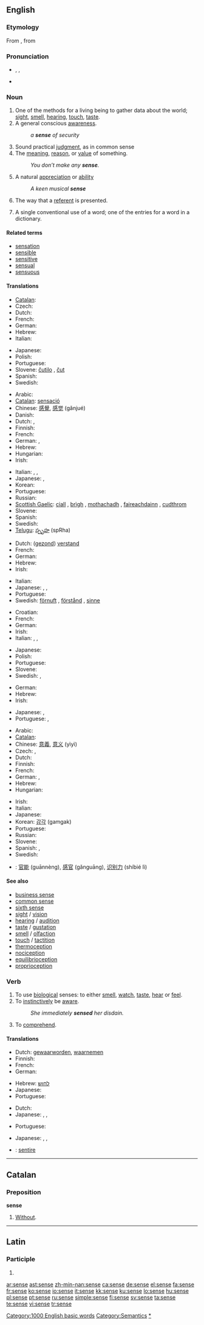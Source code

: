 {{also|Sense}}
==English==
{{wikipedia|mul=sense (disambiguation)}}
{{rank|cause|close|England|420|sense|ten|beautiful|possible}}

===Etymology===
From {{etyl|fro|en}} {{term|sens||lang=fro}}, from {{etyl|la|en}} {{term|sensus||lang=la|sense, sensation, feeling, meaning}}

===Pronunciation===
* {{enPR|sĕns}}, {{IPA|/sɛns/}}, {{SAMPA|/sEns/}}
* {{audio|en-us-sense.ogg|Audio (US)}}
*: {{rhymes|ɛns}}

===Noun===
{{en-noun}}

# One of the methods for a living being to gather data about the world; [[sight]], [[smell]], [[hearing]], [[touch]], [[taste]].
# A general conscious [[awareness]].
#: ''a '''sense''' of security''
# Sound practical [[judgment]], as in common sense
# The [[meaning]], [[reason]], or [[value]] of something.
#: ''You don’t make any '''sense'''.''
# A natural [[appreciation]] or [[ability]]
#: ''A keen musical '''sense'''''
# {{context|pragmatics}} The way that a [[referent]] is presented.
# {{context|semantics}} A single conventional use of a word; one of the entries for a word in a dictionary.

====Related terms====
* [[sensation]]
* [[sensible]]
* [[sensitive]]
* [[sensual]]
* [[sensuous]]

====Translations====
{{trans-top|method to gather data}}
* [[Catalan]]: {{t+|ca|sentit|m}}
* Czech: {{t-|cs|smysl|m}}
* Dutch: {{t+|nl|zintuig|n}}
* French: {{t+|fr|sens|m}}
* German: {{t+|de|Sinn|m}}
* Hebrew: {{t|he|חוש|m|tr=khúsh|sc=Hebr}}
* Italian: {{t+|it|senso|m}}
{{trans-mid}}
* Japanese: {{t-|ja|感覚|tr=kankaku|sc=Jpan}}
* Polish: {{t+|pl|zmysł|m}}
* Portuguese: {{t+|pt|sentido|m}}
* Slovene: [[čutilo]] {{n}}, [[čut]] {{m}}
* Spanish: {{t-|es|sentido|m}}
* Swedish: {{t+|sv|sinne|n}}
{{trans-bottom}}

{{trans-top|conscious awareness}}
* Arabic: {{Arab|[[احساس]]}} {{IPAchar|(’eħsās)}} {{m}}
* [[Catalan]]: [[sensació]] {{m}}
* Chinese: [[感覺]], [[感觉]] (gǎnjué)
* Danish: {{t-|da|fornemmelse}}
* Dutch: {{t|nl|gevoel|n}}, {{t|nl|gewaarwording|f}}
* Finnish: {{t-|fi|tunto}}
* French: {{t+|fr|sens|m}}
* German: {{t+|de|Gefühl|n}}, {{t+|de|Sinn|m}}
* Hebrew: {{t|he|תחושה|f|tr=tkhúsha|sc=Hebr}}
* Hungarian: {{t+|hu|érzés}}
* Irish: {{t-|ga|ciall|f|xs=Irish}}
{{trans-mid}}
* Italian: {{t+|it|senso|m}}, {{t+|it|coscienza|f}}, {{t+|it|sensazione|f}}
* Japanese: {{t-|ja|感覚|tr=kankaku|sc=Jpan}}, {{t+|ja|意識|tr=ishiki|sc=Jpan}}
* Korean: {{t-|ko|감각|tr=gamgak|sc=Hang}}
* Portuguese: {{t+|pt|senso|m}}
* Russian: {{t+|ru|чувство|n|tr=čúvstvo|sc=Cyrl}}
* [[Scottish Gaelic]]: [[ciall]] {{f}}, [[brìgh]] {{f}}, [[mothachadh]] {{m}}, [[faireachdainn]] {{m}}, [[cudthrom]] {{m}}
* Slovene: {{t+|sl|občutek|m}}
* Spanish: {{t+|es|sensación|f}}
* Swedish: {{t+|sv|sinne|n}}
* [[Telugu]]: [[స్పృహ]] (spRha)
{{trans-bottom}}

{{trans-top|sound judgement}}
* Dutch: ([[gezond verstand|gezond]]) [[verstand]] {{n}}
* French: {{t+|fr|sens|m}}
* German: {{t+|de|Sinn|m}}
* Hebrew: {{t|he|הגיון|m|tr=higayón|sc=Hebr}}
* Irish: {{t-|ga|ciall|f|xs=Irish}}
{{trans-mid}}
* Italian: {{t+|it|senso|m}}
* Japanese: {{t-|ja|感覚|tr=kankaku|sc=Jpan}}, {{t+|ja|意識|tr=ishiki|sc=Jpan}}, {{t|ja|分別|tr=funbetsu|sc=Jpan}}
* Portuguese: {{t+|pt|sentido|m}}
* Swedish: [[förnuft]] {{n}}, [[förstånd]] {{n}}, [[sinne]] {{n}}
{{trans-bottom}}

{{trans-top|meaning or reason}}
* Croatian: {{t-|hr|smisao|m}}
* French: {{t+|fr|sens|m}}
* German: {{t+|de|Verstand|m}}
* Irish: {{t-|ga|ciall|f|xs=Irish}}
* Italian: {{t+|it|senso|m}}, {{t+|it|significato|m}},
{{trans-mid}}
* Japanese: {{t+|ja|意味|tr=imi|sc=Jpan}}
* Polish: {{t+|pl|sens|m}}
* Portuguese: {{t+|pt|sentido|m}}
* Slovene: {{t+|sl|smisel|m}}
* Swedish: {{t+|sv|mening|c}}, {{t|sv|bemärkelse|c}}
{{trans-bottom}}

{{trans-top|natural ability}}
* German: {{t+|de|Sinn}}
* Hebrew: {{t|he|חוש|m|tr=khúsh|sc=Hebr}}
* Irish: {{t-|ga|ciall|f|xs=Irish}}
{{trans-mid}}
* Japanese: {{t-|ja|感覚|tr=kankaku|sc=Jpan}}, {{t|ja|センス|tr=sensu|sc=Jpan}}
* Portuguese: {{t+|pt|sentido|m}}, {{t+|pt|senso|m}}
{{trans-bottom}}

{{trans-top|pragmatics term}}
{{trans-mid}}
{{trans-bottom}}

{{trans-top|semantics term}}
* Arabic: {{Arab|[[معنى]]}} {{IPAchar|(maʕna)}} {{m}}
* [[Catalan]]: {{t|ca|significat|m}}
* Chinese: [[意義]], [[意义]] (yìyì)
* Czech: {{t-|cs|smysl|m}}, {{t-|cs|význam|m}}
* Dutch: {{t+|nl|betekenis|f}}
* Finnish: {{t+|fi|merkitys}}
* French: {{t+|fr|sens|m}}
* German: {{t+|de|Sinn|m}}, {{t+|de|Bedeutung|f}}
* Hebrew: {{t|he|מובן|m|tr=muván|sc=Hebr}}
* Hungarian: {{t+|hu|értelem}}
{{trans-mid}}
* Irish: {{t-|ga|ciall|f|xs=Irish}}
* Italian: {{t+|it|senso|m}}
* Japanese: {{t+|ja|意味|tr=imi|sc=Jpan}}
* Korean: [[감각]] (gamgak)
* Portuguese: {{t+|pt|sentido|m}}
* Russian: {{t|ru|смысл|m|tr=smysl|sc=Cyrl}}
* Slovene: {{t+|sl|pomen|m}}
* Spanish: {{t+|es|significado|m}}, {{t+|es|acepción|f}}
* Swedish: {{t+|sv|betydelse|c}}
{{trans-bottom}}

{{checktrans-top}}
* {{ttbc|Chinese}}: [[官能]] (guānnèng), [[感官]] (gǎnguāng), [[识别力]] (shíbié lì)
{{trans-bottom}}

====See also====
* [[business sense]]
* [[common sense]]
* [[sixth sense]]
* [[sight]] / [[vision]]
* [[hearing]] / [[audition]]
* [[taste]] / [[gustation]]
* [[smell]] / [[olfaction]]
* [[touch]] / [[tactition]]
* [[thermoception]]
* [[nociception]]
* [[equilibrioception]]
* [[proprioception]]

===Verb===
{{en-verb|sens|ing}}

# To use [[biological]] senses: to either [[smell]], [[watch]], [[taste]], [[hear]] or [[feel]].
# To [[instinctively]] be [[aware]].
#: ''She immediately '''sensed''' her disdain.''
# To [[comprehend]].

====Translations====
{{trans-top|use biological senses}}
* Dutch: [[gewaarworden]], [[waarnemen]]
* Finnish: {{t+|fi|aistia}}
* French: {{t+|fr|sentir}}
* German: {{t+|de|wahrnehmen}}
{{trans-mid}}
* Hebrew: [[לחוש]] {{romanization of Hebrew|lakhúsh}}
* Japanese: {{t-|ja|感じる|tr=kanjiru|sc=Jpan}}
* Portuguese: {{t+|pt|sentir}}
{{trans-bottom}}

{{trans-top|to instinctively be aware}}
* Dutch: {{t+|nl|voelen}}
* Japanese: {{t-|ja|感じる|tr=kanjiru|sc=Jpan}}, {{t|ja|察する|tr=sassuru|sc=Jpan}}, {{t-|ja|気づく|tr=kizuku|sc=Jpan}}
{{trans-mid}}
* Portuguese: {{t+|pt|sentir}}
{{trans-bottom}}

{{trans-top|to comprehend}}
* Japanese: {{t-|ja|感じる|tr=kanjiru|sc=Jpan}}, {{t|ja|察する|tr=sassuru|sc=Jpan}}, {{t-|ja|気づく|tr=kizuku|sc=Jpan}}
{{trans-mid}}
{{trans-bottom}}

{{checktrans-top}}
* {{ttbc|Latin}}: [[sentire]]
{{trans-bottom}}

[[Category:1000 English basic words]]
[[Category:Semantics]]

----

==Catalan==

===Preposition===
'''sense'''

# [[without|Without]].

[[Category:Senses|*]]

----

==Latin==

===Participle===
{{la-part-form|sēnse}}

# {{inflection of|[[sensus#Latin|sēnsus]]||voc|m|s|lang=la}}

[[ar:sense]]
[[ast:sense]]
[[zh-min-nan:sense]]
[[ca:sense]]
[[de:sense]]
[[el:sense]]
[[fa:sense]]
[[fr:sense]]
[[ko:sense]]
[[io:sense]]
[[it:sense]]
[[kk:sense]]
[[ku:sense]]
[[lo:sense]]
[[hu:sense]]
[[pl:sense]]
[[pt:sense]]
[[ru:sense]]
[[simple:sense]]
[[fi:sense]]
[[sv:sense]]
[[ta:sense]]
[[te:sense]]
[[vi:sense]]
[[tr:sense]]